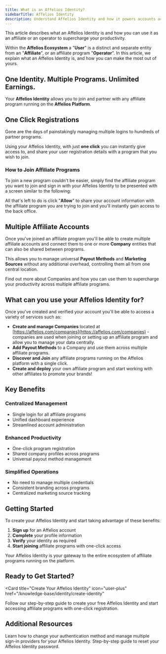 ```yaml
---
title: What is an Affelios Identity?
sidebarTitle: Affelios Identity
description: Understand Affelios Identity and how it powers accounts across programs.
---
```


This article describes what an Affelios Identity is and how you can use it as an affiliate or an operator to supercharge your productivity.

Within the **Affelios Ecosystem** a "**User**" is a distinct and separate entity from an "**Affiliate**", or an affiliate program "**Operator**". In this article, we explain what an Affelios Identity is, and how you can make the most out of yours.

## One Identity. Multiple Programs. Unlimited Earnings.

Your **Affelios Identity** allows you to join and partner with any affiliate program running on the **Affelios Platform**.

## One Click Registrations

Gone are the days of painstakingly managing multiple logins to hundreds of partner programs.

Using your Affelios Identity, with just **one click** you can instantly give access to, and share your user registration details with a program that you wish to join.

### How to Join Affiliate Programs

To join a new program couldn't be easier, simply find the affiliate program you want to join and sign in with your Affelios Identity to be presented with a screen similar to the following:

All that's left to do is click "**Allow**" to share your account information with the affiliate program you are trying to join and you'll instantly gain access to the back office.

## Multiple Affiliate Accounts

Once you've joined an affiliate program you'll be able to create multiple affiliate accounts and connect them to one or more **Company** entities that can also be shared between programs.

This allows you to manage universal **Payout Methods** and **Marketing Sources** without any additional overhead, controlling them all from one central location.

Find out more about Companies and how you can use them to supercharge your productivity across multiple affiliate programs.

## What can you use your Affelios Identity for?

Once you've created and verified your account you'll be able to access a variety of services such as:

- **Create and manage Companies** located at [https://affelios.com/companies](https://affelios.com/companies) - companies are used when joining or setting up an affiliate program and allow you to manage your data centrally.
- **Add Payout Methods** to a Company and use them across multiple affiliate programs.
- **Discover and Join** any affiliate programs running on the Affelios platform with a single click.
- **Create and deploy** your own affiliate program and start working with other affiliates to promote your brands!

## Key Benefits

### Centralized Management
- Single login for all affiliate programs
- Unified dashboard experience
- Streamlined account administration

### Enhanced Productivity
- One-click program registration
- Shared company profiles across programs
- Universal payout method management

### Simplified Operations
- No need to manage multiple credentials
- Consistent branding across programs
- Centralized marketing source tracking

## Getting Started

To create your Affelios Identity and start taking advantage of these benefits:

1. **Sign up** for an Affelios account
2. **Complete** your profile information
3. **Verify** your identity as required
4. **Start joining** affiliate programs with one-click access

Your Affelios Identity is your gateway to the entire ecosystem of affiliate programs running on the platform.

## Ready to Get Started?

<Card
  title="Create Your Affelios Identity"
  icon="user-plus"
  href="/knowledge-base/identity/create-identity"
>
  Follow our step-by-step guide to create your free Affelios Identity and start accessing affiliate programs with one-click registration.
</Card>

## Additional Resources

<CardGroup cols={2}>
  <Card
    title="Switching Sign-in Providers"
    icon="key"
    href="/knowledge-base/identity/switching-sign-in-providers"
  >
    Learn how to change your authentication method and manage multiple sign-in providers for your Affelios Identity.
  </Card>
  <Card
    title="Reset Your Password"
    icon="lock"
    href="/knowledge-base/identity/reset-password"
  >
    Step-by-step guide to reset your Affelios Identity password.
  </Card>
</CardGroup>